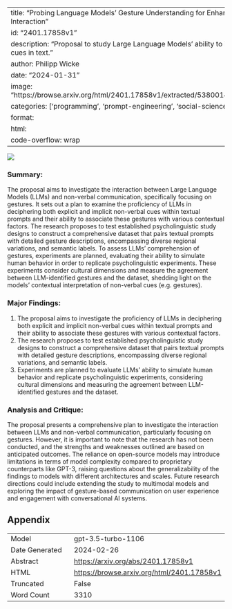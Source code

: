 
---
title: "Probing Language Models' Gesture Understanding for Enhanced Human-AI Interaction"
id: "2401.17858v1"
description: "Proposal to study Large Language Models' ability to interpret non-verbal cues in text."
author: Philipp Wicke
date: "2024-01-31"
image: "https://browse.arxiv.org/html/2401.17858v1/extracted/5380014/images/page01.png"
categories: ['programming', 'prompt-engineering', 'social-sciences', 'hci']
format:
  html:
    code-overflow: wrap
---

![](https://browse.arxiv.org/html/2401.17858v1/extracted/5380014/images/page01.png)

### **Summary:**
The proposal aims to investigate the interaction between Large Language Models (LLMs) and non-verbal communication, specifically focusing on gestures. It sets out a plan to examine the proficiency of LLMs in deciphering both explicit and implicit non-verbal cues within textual prompts and their ability to associate these gestures with various contextual factors. The research proposes to test established psycholinguistic study designs to construct a comprehensive dataset that pairs textual prompts with detailed gesture descriptions, encompassing diverse regional variations, and semantic labels. To assess LLMs’ comprehension of gestures, experiments are planned, evaluating their ability to simulate human behavior in order to replicate psycholinguistic experiments. These experiments consider cultural dimensions and measure the agreement between LLM-identified gestures and the dataset, shedding light on the models’ contextual interpretation of non-verbal cues (e.g. gestures).

### Major Findings:
1. The proposal aims to investigate the proficiency of LLMs in deciphering both explicit and implicit non-verbal cues within textual prompts and their ability to associate these gestures with various contextual factors.
2. The research proposes to test established psycholinguistic study designs to construct a comprehensive dataset that pairs textual prompts with detailed gesture descriptions, encompassing diverse regional variations, and semantic labels.
3. Experiments are planned to evaluate LLMs' ability to simulate human behavior and replicate psycholinguistic experiments, considering cultural dimensions and measuring the agreement between LLM-identified gestures and the dataset.

### Analysis and Critique:
The proposal presents a comprehensive plan to investigate the interaction between LLMs and non-verbal communication, particularly focusing on gestures. However, it is important to note that the research has not been conducted, and the strengths and weaknesses outlined are based on anticipated outcomes. The reliance on open-source models may introduce limitations in terms of model complexity compared to proprietary counterparts like GPT-3, raising questions about the generalizability of the findings to models with different architectures and scales. Future research directions could include extending the study to multimodal models and exploring the impact of gesture-based communication on user experience and engagement with conversational AI systems.

## Appendix

|          |          |
|----------|----------|
| Model     | gpt-3.5-turbo-1106       |
| Date Generated     | 2024-02-26       |
| Abstract | [https://arxiv.org/abs/2401.17858v1](https://arxiv.org/abs/2401.17858v1)        |
| HTML     | [https://browse.arxiv.org/html/2401.17858v1](https://browse.arxiv.org/html/2401.17858v1)       |
| Truncated       | False       |
| Word Count       | 3310       |
